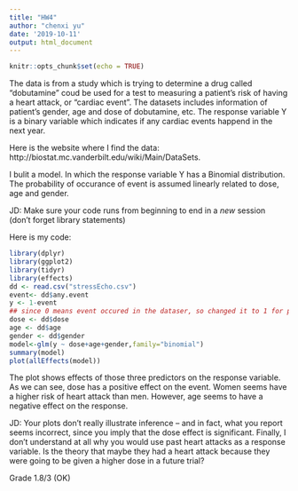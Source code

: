 ```yaml
---
title: "HW4"
author: "chenxi yu"
date: '2019-10-11'
output: html_document
---
```


```r
knitr::opts_chunk$set(echo = TRUE)
```

The data is from a study which is trying to determine a drug called "dobutamine" coud be used for a test to measuring a patient's risk of having a heart attack, or "cardiac event". The datasets includes information of patient's gender, age and dose of dobutamine, etc. The response variable Y is a binary variable which indicates if any cardiac events happend in the next year.

Here is the website where I find the data: http://biostat.mc.vanderbilt.edu/wiki/Main/DataSets.

I bulit a model. In which the response variable Y has a Binomial distribution. The probability of occurance of event is assumed linearly related to dose, age and gender.

JD: Make sure your code runs from beginning to end in a _new_ session (don't forget library statements)

Here is my code:
```r
library(dplyr)
library(ggplot2)
library(tidyr)
library(effects)
dd <- read.csv("stressEcho.csv")
event<- dd$any.event
y <- 1-event
## since 0 means event occured in the dataser, so changed it to 1 for positive, 0 for negative
dose <- dd$dose
age <- dd$age
gender <- dd$gender
model<-glm(y ~ dose+age+gender,family="binomial")
summary(model)
plot(allEffects(model))
```
The plot shows effects of those three predictors on the response variable. As we can see, dose has a positive effect on the event. Women seems have a higher risk of heart attack than men. However, age seems to have a negative effect on the response.

JD: Your plots don't really illustrate inference -- and in fact, what you report seems incorrect, since you imply that the dose effect is significant. Finally, I don't understand at all why you would use past heart attacks as a response variable. Is the theory that maybe they had a heart attack because they were going to be given a higher dose in a future trial?

Grade 1.8/3 (OK)
